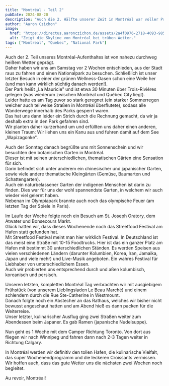 ```yaml
---
title: "Montréal - Teil 2"
pubDate: 2024-08-20
description: "Auch die 2. Hälfte unserer Zeit in Montréal war voller Programm"
author: "Aaron Czichon"
image:
  href: "https://directus.aaronczichon.de/assets/2a4f0976-2718-4093-9859-33904ede44e1.jpeg?quality=70&width=1600"
  alt: "Zeigt die Skyline von Montréal bei trüben Wetter."
tags: ["Montreal", "Quebec", "National Park"]
---
```



Auch der 2. Teil unseres Montréal-Aufenthaltes ist von nahezu durchweg heißem Wetter geprägt.  
Daher haben wir uns am Samstag vor 2 Wochen entschieden, aus der Stadt raus zu fahren und einen Nationalpark zu besuchen. Schließlich ist unser letzter Besuch in einer der grünen Wellness-Oasen schon eine Weile her (und man kann wirklich süchtig danach werden!).  
Der Park heißt „La Mauricie" und ist etwa 30 Minuten über Trois-Riviéres gelegen (was wiederum zwischen Montréal und Québec City liegt).  
Leider hatte es am Tag zuvor so stark geregnet (ein starker Sommerregen welcher auch teilweise Straßen in Montréal überflutete), sodass alle Wanderwege innerhalb des Parks gesperrt waren.  
Das hat uns dann leider ein Strich durch die Rechnung gemacht, da wir ja deshalb extra in den Park gefahren sind.  
Wir planten daher kurzerhand um und erfüllten uns daher einen anderen, kleinen Traum: Wir liehen uns ein Kanu aus und fuhren damit auf dem See „Wapizagonke".

<DirectusImage assetId="2c1a9421-9d23-4126-9003-05b32e1682e9.jpeg" />

Auch der Sonntag danach begrüßte uns mit Sonnenschein und wir besuchten den botanischen Garten in Montréal.  
Dieser ist mit seinen unterschiedlichen, thematischen Gärten eine Sensation für sich.  
Darin befindet sich unter anderem ein chinesischer und japanischer Garten, sowie viele andere thematische Kleingärten (Gemüse, Baumarten und Schattengarten).  
Auch ein naturbelassener Garten der indigenen Menschen ist darin zu finden. Dies war für uns der wohl spannendste Garten, in welchem wir auch wieder viel gelernt haben.  
Nebenan im Olympiapark brannte auch noch das olympische Feuer (am letzten Tag der Spiele in Paris).

Im Laufe der Woche folgte noch ein Besuch am St. Joseph Oratory, dem Atwater und Bonsecours Markt.  
Glück hatten wir, dass dieses Wochenende noch das Streetfood Festival am Hafen statt gefunden hat.  
Mit Streetfood Festival meint man hier wirklich Festival. In Deutschland ist das meist eine Straße mit 10-15 Foodtrucks. Hier ist das ein ganzer Platz am Hafen mit bestimmt 30 unterschiedlichen Ständen. Es werden Speisen aus vielen verschiedenen Ländern (darunter Kolumbien, Korea, Iran, Jamaika, Japan und viele mehr) und Live-Musik angeboten. Ein wahres Festival für Liebhaber von unterschiedlichem Essen.  
Auch wir probierten uns entsprechend durch und aßen kolumbisch, koreanisch und persisch.

<DirectusGallery folderName="34 Montréal Part 2" />

Unseren letzten, kompletten Montréal Tag verbrachten wir mit ausgiebigem Frühstück (von unserem Lieblingsladen Le Beau Marché) und einem schlendern durch die Rue Ste-Catherine in Westmount.  
Danach folgte noch ein Abstecher an das Rathaus, welches wir bisher nicht bewusst angeschaut hatten und am Abend hieß es dann packen für die Weiterreise.  
Unser letzter, kulinarischer Ausflug ging zwei Straßen weiter zum Abendessen beim Japaner. Es gab Ramen (japanische Nudelsuppe).

Nun geht es 1 Woche mit dem Camper Richtung Toronto. Von dort aus fliegen wir nach Winnipeg und fahren dann nach 2-3 Tagen weiter in Richtung Calgary.

In Montréal werden wir definitiv den tollen Hafen, die kulinarische Vielfalt, das super Wochenendprogramm und die leckeren Croissants vermissen.  
Wir hoffen auch, dass das gute Wetter uns die nächsten zwei Wochen noch begleitet.

Au revoir, Montréal!
